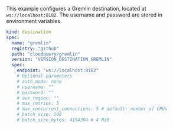 This example configures a Gremlin destination, located at `ws://localhost:8182`. The username and password are stored in environment variables.

```yaml
kind: destination
spec:
  name: "gremlin"
  registry: "github"
  path: "cloudquery/gremlin"
  version: "VERSION_DESTINATION_GREMLIN"
  spec:
    endpoint: "ws://localhost:8182"
    # Optional parameters
    # auth_mode: none
    # username: ""
    # password: ""
    # aws_region: ""
    # max_retries: 5
    # max_concurrent_connections: 5 # default: number of CPUs
    # batch_size: 200
    # batch_size_bytes: 4194304 # 4 MiB
```
